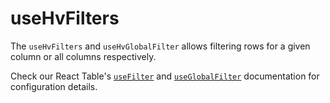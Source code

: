 
<Meta title="Visualizations/Table/Table Hooks/useHvFilters" />

# useHvFilters

The `useHvFilters` and `useHvGlobalFilter` allows filtering rows for a given column or all columns respectively.

Check our React Table's [`useFilter`](https://react-table.tanstack.com/docs/api/useFilter) and [`useGlobalFilter`](https://react-table.tanstack.com/docs/api/useGlobalFilter)
documentation for configuration details.

<Canvas>
  <Story name="useHvFilters" story={UseHvFiltersStory} />
</Canvas>

